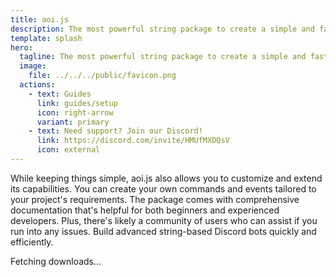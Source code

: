 ```yaml
---
title: aoi.js
description: The most powerful string package to create a simple and fast Discord Bot.
template: splash
hero:
  tagline: The most powerful string package to create a simple and fast Discord Bot.
  image:
    file: ../../../public/favicon.png
  actions:
    - text: Guides
      link: guides/setup
      icon: right-arrow
      variant: primary
    - text: Need support? Join our Discord!
      link: https://discord.com/invite/HMUfMXDQsV
      icon: external
---
```



<CardGrid stagger>
  <Card title="Easy-to-use" icon="rocket">
    While keeping things simple, aoi.js also allows you to customize and extend
    its capabilities. You can create your own commands and events tailored to
    your project's requirements.
  </Card>
  <Card title="Community" icon="puzzle">
    The package comes with comprehensive documentation that's helpful for both
    beginners and experienced developers. Plus, there's likely a community of
    users who can assist if you run into any issues.
  </Card>
  <Card title="Powerful Discord Bots" icon="puzzle">
    Build advanced string-based Discord bots quickly and efficiently.
  </Card>
  <Card title="Downloads" icon="star">
    <script>
      {`
    fetch('https://api.npmjs.org/downloads/point/last-month/aoi.js')
      .then(response => response.json())
      .then(data => {
        const downloads = data.downloads || 0;
        document.getElementById('downloads').innerHTML = "More than <b>" + downloads.toLocaleString() + " downloads!";
      })
    `}
    </script>
    <p id="downloads">Fetching downloads...</p>
  </Card>
</CardGrid>
